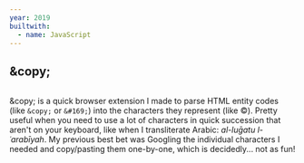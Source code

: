```yaml
---
year: 2019
builtwith:
  - name: JavaScript
---
```


## &amp;copy;

<Image n={0} scale={0.75} float="left" marginRight="1em" />

&amp;copy; is a quick browser extension I made to parse HTML entity codes (like `&copy;` or `&#169;`) into the characters they represent (like ©). Pretty useful when you need to use a lot of characters in quick succession that aren't on your keyboard, like when I transliterate Arabic: *al-luḡatu l-ʿarabīyah*. My previous best bet was Googling the individual characters I needed and copy/pasting them one-by-one, which is decidedly... not as fun!
